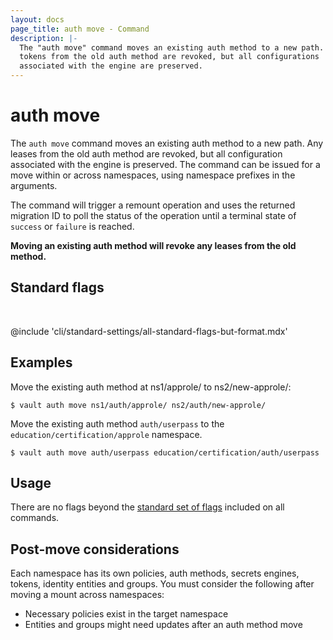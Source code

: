 ```yaml
---
layout: docs
page_title: auth move - Command
description: |-
  The "auth move" command moves an existing auth method to a new path. All
  tokens from the old auth method are revoked, but all configurations
  associated with the engine are preserved.
---
```


# auth move

The `auth move` command moves an existing auth method to a new path. Any
leases from the old auth method are revoked, but all configuration associated
with the engine is preserved. The command can be issued for a move within or across
namespaces, using namespace prefixes in the arguments.

The command will trigger a remount operation and uses the returned migration ID to poll the 
status of the operation until a terminal state of `success` or `failure` is reached.

**Moving an existing auth method will revoke any leases from the old
method.**

## Standard flags

<br />

@include 'cli/standard-settings/all-standard-flags-but-format.mdx'

## Examples

Move the existing auth method at ns1/approle/ to ns2/new-approle/:

```shell-session
$ vault auth move ns1/auth/approle/ ns2/auth/new-approle/
```

Move the existing auth method `auth/userpass` to the `education/certification/approle` namespace.

```shell-session
$ vault auth move auth/userpass education/certification/auth/userpass
```

## Usage

There are no flags beyond the [standard set of flags](/vault/docs/commands)
included on all commands.

## Post-move considerations

Each namespace has its own policies, auth methods, secrets engines, tokens,
identity entities and groups. You must consider the following after moving a mount across namespaces:

- Necessary policies exist in the target namespace
- Entities and groups might need updates after an auth method move
